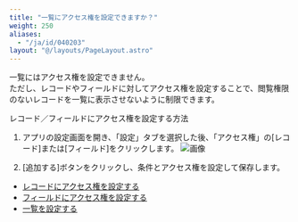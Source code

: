 ```yaml
---
title: "一覧にアクセス権を設定できますか？"
weight: 250
aliases:
  - "/ja/id/040203"
layout: "@/layouts/PageLayout.astro"
---
```




一覧にはアクセス権を設定できません。  
ただし、レコードやフィールドに対してアクセス権を設定することで、閲覧権限のないレコードを一覧に表示させないように制限できます。

<Heading id="app_qa_list_access_rights_10">レコード／フィールドにアクセス権を設定する方法</Heading>

1. アプリの設定画面を開き、「設定」タブを選択した後、「アクセス権」の[レコード]または[フィールド]をクリックします。
   <Img src="/k/kintone/img-ja/record_rights_img01.gif" alt="画像" />

1. [追加する]ボタンをクリックし、条件とアクセス権を設定して保存します。

<Reference>

* [レコードにアクセス権を設定する](/k/ja/id/040595.html)
* [フィールドにアクセス権を設定する](/k/ja/id/040593.html)
* [一覧を設定する](/k/ja/id/040612.html)

</Reference>
